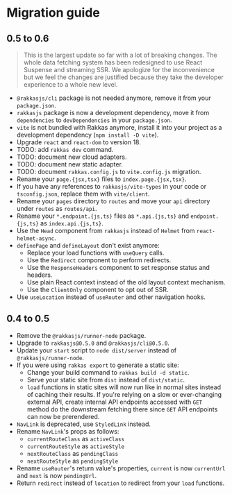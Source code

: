 # Migration guide

## 0.5 to 0.6

> This is the largest update so far with a lot of breaking changes. The whole data fetching system has been redesigned to use React Suspense and streaming SSR. We apologize for the inconvenience but we feel the changes are justified because they take the developer experience to a whole new level.

- `@rakkasjs/cli` package is not needed anymore, remove it from your `package.json`.
- `rakkasjs` package is now a development dependency, move it from `dependencies` to `devDependencies` in your `package.json`.
- `vite` is not bundled with Rakkas anymore, install it into your project as a development dependency (`npm install -D vite`).
- Upgrade `react` and `react-dom` to version 18.
- TODO: add `rakkas dev` command.
- TODO: document new cloud adapters.
- TODO: document new static adapter.
- TODO: document `rakkas.config.js` to `vite.config.js` migration.
- Rename your `page.{jsx,tsx}` files to `index.page.{jsx,tsx}`.
- If you have any references to `rakkasjs/vite-types` in your code or `tsconfig.json`, replace them with `vite/client`.
- Rename your `pages` directory to `routes` and move your `api` directory under `routes` as `routes/api`.
- Rename your `*.endpoint.{js,ts}` files as `*.api.{js,ts}` and `endpoint.{js,ts}` as `index.api.{js,ts}`.
- Use the `Head` component from `rakkasjs` instead of `Helmet` from `react-helmet-async`.
- `definePage` and `defineLayout` don't exist anymore:
  - Replace your load functions with `useQuery` calls.
  - Use the `Redirect` component to perform redirects.
  - Use the `ResponseHeaders` component to set response status and headers.
  - Use plain React context instead of the old layout context mechanism.
  - Use the `ClientOnly` component to opt out of SSR.
- Use `useLocation` instead of `useRouter` and other navigation hooks.

## 0.4 to 0.5

- Remove the `@rakkasjs/runner-node` package.
- Upgrade to `rakkasjs@0.5.0` and `@rakkasjs/cli@0.5.0`.
- Update your `start` script to `node dist/server` instead of `@rakkasjs/runner-node`.
- If you were using `rakkas export` to generate a static site:
  - Change your build command to `rakkas build -d static`.
  - Serve your static site from `dist` instead of `dist/static`.
  - `load` functions in static sites will now run like in normal sites instead of caching their results. If you're relying on a slow or ever-changing external API, create internal API endpoints accessed with `GET` method do the downstream fetching there since `GET` API endpoints can now be prerendered.
- `NavLink` is deprecated, use `StyledLink` instead.
- Rename `NavLink`'s props as follows:
  - `currentRouteClass` as `activeClass`
  - `currentRouteStyle` as `activeStyle`
  - `nextRouteClass` as `pendingClass`
  - `nextRouteStyle` as `pendingStyle`
- Rename `useRouter`'s return value's properties, `current` is now `currentUrl` and `next` is now `pendingUrl`.
- Return `redirect` instead of `location` to redirect from your `load` functions.
